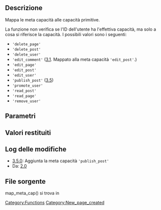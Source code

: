 {{Languages|
{{en|Function Reference/map_meta_cap}}
{{it|Riferimento_funzioni/map_meta_cap}}
}}
== Descrizione ==

Mappa le meta capacità alle capacità primitive.

La funzione non verifica se l'ID dell'utente ha l'effettiva capacità, ma solo a cosa si riferisce la capacità. I possibili valori sono i seguenti:
* <tt>'delete_page'</tt>
* <tt>'delete_post'</tt>
* <tt>'delete_user'</tt>
* <tt>'edit_comment'</tt> ([[Version_3.1|3.1]]. Mappato alla meta capacità <tt>'edit_post'</tt>.)
* <tt>'edit_page'</tt>
* <tt>'edit_post'</tt>
* <tt>'edit_user'</tt>
* <tt>'publish_post'</tt> ([[Version_3.5|3.5]])
* <tt>'promote_user'</tt>
* <tt>'read_post'</tt>
* <tt>'read_page'</tt>
* <tt>'remove_user'</tt>

== Parametri ==

{{it:Parameter|$cap|string|Nome della capacità.}}

{{it:Parameter|$user_id|integer|ID dell'utente.}}

== Valori restituiti ==

{{it:Return||array|Capacità effettive relative alla meta capacità.}}

== Log delle modifiche ==
* [[Version 3.5|3.5.0]]: Aggiunta la meta capacità <tt>'publish_post'</tt>
* Da: [[Version 2.0|2.0]]

== File sorgente ==

map_meta_cap() si trova in {{Trac|wp-includes/capabilities.php}}

[[Category:Functions]]

[[Category:New_page_created]]